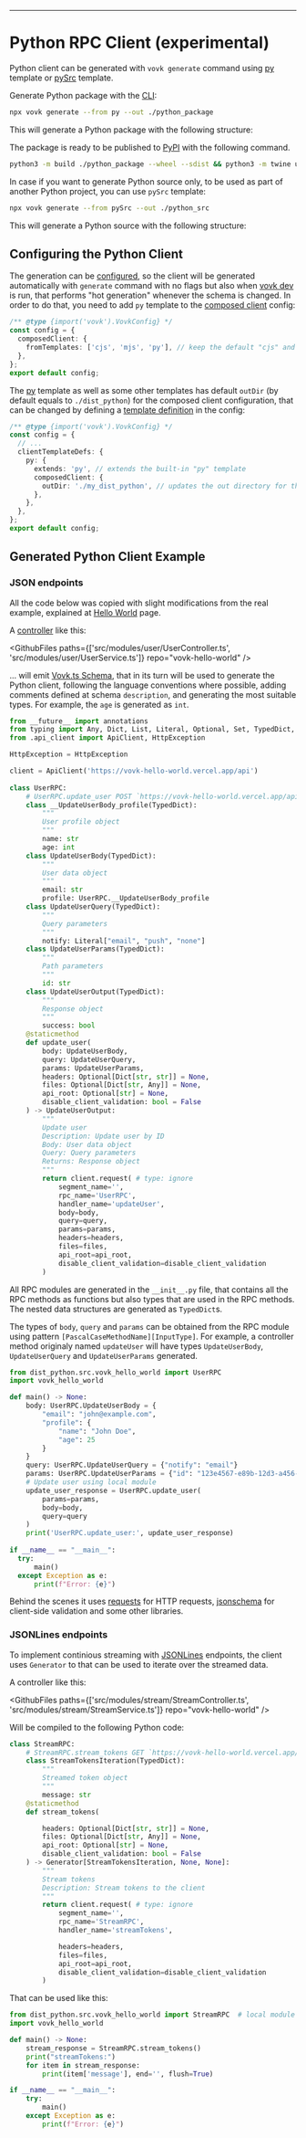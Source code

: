 
-----


# Python RPC Client (experimental)

Python client can be generated with `vovk generate` command using [py](/templates#py) template or [pySrc](/templates#pysrc) template.

Generate Python package with the [CLI](/cli):

```sh npm2yarn
npx vovk generate --from py --out ./python_package
```

This will generate a Python package with the following structure:

<FileTree>
  <FileTree.Folder name="python_package" defaultOpen>
    <FileTree.Folder name="src/package_name" defaultOpen>
      <FileTree.File name="__init__.py" />
      <FileTree.File name="api_client.py" />
      <FileTree.File name="py.typed" />
      <FileTree.File name="schema.json" />
    </FileTree.Folder>
    <FileTree.File name="pyproject.toml" />
    <FileTree.File name="setup.cfg" />
    <FileTree.File name="README.md" />
  </FileTree.Folder>
</FileTree>

The package is ready to be published to [PyPI](https://pypi.org/) with the following command.

```sh
python3 -m build ./python_package --wheel --sdist && python3 -m twine upload ./python_package/dist/*
```

In case if you want to generate Python source only, to be used as part of another Python project, you can use `pySrc` template:

```sh npm2yarn
npx vovk generate --from pySrc --out ./python_src
```

This will generate a Python source with the following structure:

<FileTree>
  <FileTree.Folder name="python_src" defaultOpen>
    <FileTree.File name="__init__.py" />
    <FileTree.File name="api_client.py" />
    <FileTree.File name="py.typed" />
    <FileTree.File name="schema.json" />
  </FileTree.Folder>
</FileTree>

## Configuring the Python Client

The generation can be [configured](/config), so the client will be generated automatically with `generate` command with no flags but also when [vovk dev](/dev) is run, that performs "hot generation" whenever the schema is changed. In order to do that, you need to add `py` template to the [composed client](/composed) config:

```ts filename="vovk.config.mjs"
/** @type {import('vovk').VovkConfig} */
const config = {
  composedClient: {
    fromTemplates: ['cjs', 'mjs', 'py'], // keep the default "cjs" and "mjs" templates
  },
};
export default config;
```

The [py](/templates#py) template as well as some other templates has default `outDir` (by default equals to `./dist_python`) for the composed client configuration, that can be changed by defining a [template definition](/templates#defs) in the config:

```ts filename="vovk.config.mjs"
/** @type {import('vovk').VovkConfig} */
const config = {
  // ...
  clientTemplateDefs: {
    py: {
      extends: 'py', // extends the built-in "py" template
      composedClient: {
        outDir: './my_dist_python', // updates the out directory for the composed client
      },
    },
  },
};
export default config;
```

## Generated Python Client Example

### JSON endpoints

All the code below was copied with slight modifications from the real example, explained at [Hello World](/hello-world) page.

A [controller](/controller) like this:

<GithubFiles paths={['src/modules/user/UserController.ts', 'src/modules/user/UserService.ts']} repo="vovk-hello-world" />


... will emit [Vovk.ts Schema](/schema), that in its turn will be used to generate the Python client, following the language conventions where possible, adding comments defined at schema `description`, and generating the most suitable types. For example, the `age` is generated as `int`.

```py filename="./dist_python/src/package_name/__init__.py"
from __future__ import annotations
from typing import Any, Dict, List, Literal, Optional, Set, TypedDict, Union, Tuple, Generator # type: ignore
from .api_client import ApiClient, HttpException

HttpException = HttpException

client = ApiClient('https://vovk-hello-world.vercel.app/api')
 
class UserRPC: 
    # UserRPC.update_user POST `https://vovk-hello-world.vercel.app/api/users/{id}`
    class __UpdateUserBody_profile(TypedDict):
        """
        User profile object
        """
        name: str
        age: int
    class UpdateUserBody(TypedDict):
        """
        User data object
        """
        email: str
        profile: UserRPC.__UpdateUserBody_profile
    class UpdateUserQuery(TypedDict):
        """
        Query parameters
        """
        notify: Literal["email", "push", "none"]
    class UpdateUserParams(TypedDict):
        """
        Path parameters
        """
        id: str
    class UpdateUserOutput(TypedDict):
        """
        Response object
        """
        success: bool
    @staticmethod
    def update_user(
        body: UpdateUserBody,
        query: UpdateUserQuery,
        params: UpdateUserParams,
        headers: Optional[Dict[str, str]] = None,
        files: Optional[Dict[str, Any]] = None,
        api_root: Optional[str] = None,
        disable_client_validation: bool = False
    ) -> UpdateUserOutput:
        """ 
        Update user
        Description: Update user by ID
        Body: User data object
        Query: Query parameters
        Returns: Response object
        """
        return client.request( # type: ignore
            segment_name='',
            rpc_name='UserRPC',
            handler_name='updateUser',
            body=body,
            query=query,
            params=params,
            headers=headers,
            files=files,
            api_root=api_root,
            disable_client_validation=disable_client_validation
        )
```

All RPC modules are generated in the `__init__.py` file, that contains all the RPC methods as functions but also types that are used in the RPC methods. The nested data structures are generated as `TypedDict`s.

The types of `body`, `query` and `params` can be obtained from the RPC module using pattern `[PascalCaseMethodName][InputType]`. For example, a controller method originaly named `updateUser` will have types `UpdateUserBody`, `UpdateUserQuery` and `UpdateUserParams` generated.


```py
from dist_python.src.vovk_hello_world import UserRPC
import vovk_hello_world

def main() -> None:
    body: UserRPC.UpdateUserBody = {
        "email": "john@example.com",
        "profile": {
            "name": "John Doe",
            "age": 25
        }
    }
    query: UserRPC.UpdateUserQuery = {"notify": "email"}
    params: UserRPC.UpdateUserParams = {"id": "123e4567-e89b-12d3-a456-426614174000"}
    # Update user using local module
    update_user_response = UserRPC.update_user(
        params=params,
        body=body,
        query=query
    )
    print('UserRPC.update_user:', update_user_response)
  
if __name__ == "__main__":
  try:
      main()
  except Exception as e:
      print(f"Error: {e}")

```

Behind the scenes it uses [requests](https://pypi.org/project/requests/) for HTTP requests, [jsonschema](https://pypi.org/project/jsonschema/) for client-side validation and some other libraries.

### JSONLines endpoints

To implement continious streaming with [JSONLines](/controller/jsonlines) endpoints, the client uses `Generator` to that can be used to iterate over the streamed data.

A controller like this:

<GithubFiles paths={['src/modules/stream/StreamController.ts', 'src/modules/stream/StreamService.ts']} repo="vovk-hello-world" />

Will be compiled to the following Python code:

```py filename="./dist_python/src/package_name/__init__.py"
class StreamRPC: 
    # StreamRPC.stream_tokens GET `https://vovk-hello-world.vercel.app/api/streams/tokens`
    class StreamTokensIteration(TypedDict):
        """
        Streamed token object
        """
        message: str
    @staticmethod
    def stream_tokens(

        headers: Optional[Dict[str, str]] = None,
        files: Optional[Dict[str, Any]] = None,
        api_root: Optional[str] = None,
        disable_client_validation: bool = False
    ) -> Generator[StreamTokensIteration, None, None]:
        """ 
        Stream tokens
        Description: Stream tokens to the client
        """
        return client.request( # type: ignore
            segment_name='',
            rpc_name='StreamRPC',
            handler_name='streamTokens',

            headers=headers,
            files=files,
            api_root=api_root,
            disable_client_validation=disable_client_validation
        )
```

That can be used like this:

```py
from dist_python.src.vovk_hello_world import StreamRPC  # local module
import vovk_hello_world

def main() -> None:
    stream_response = StreamRPC.stream_tokens()
    print("streamTokens:")
    for item in stream_response:
        print(item['message'], end='', flush=True)

if __name__ == "__main__":
    try:
        main()
    except Exception as e:
        print(f"Error: {e}")

```